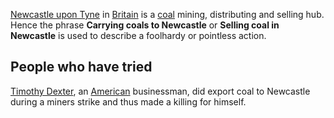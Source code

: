[[Newcastle upon Tyne]] in [[United Kingdom|Britain]] is a [[coal]] mining, distributing and selling hub. Hence the phrase '''Carrying coals to Newcastle''' or '''Selling coal in Newcastle''' is used to describe a foolhardy or pointless action.

==People who have tried==

[[Timothy Dexter]], an [[United States of America|American]] businessman, did export coal to Newcastle during a miners strike and thus made a killing for himself.

{{msg:stub}}